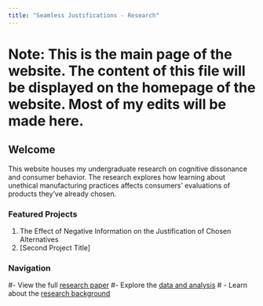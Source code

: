 ```yaml
---
title: "Seamless Justifications - Research"
---
```

# Note: This is the main page of the website. The content of this file will be displayed on the homepage of the website. Most of my edits will be made here.


## Welcome

This website houses my undergraduate research on cognitive dissonance and consumer behavior. The research explores how learning about unethical manufacturing practices affects consumers' evaluations of products they've already chosen.

### Featured Projects
1. The Effect of Negative Information on the Justification of Chosen Alternatives
2. [Second Project Title]

### Navigation
#- View the full [research paper](paper.qmd)
#- Explore the [data and analysis](data.qmd)
# - Learn about the [research background](background.qmd)

